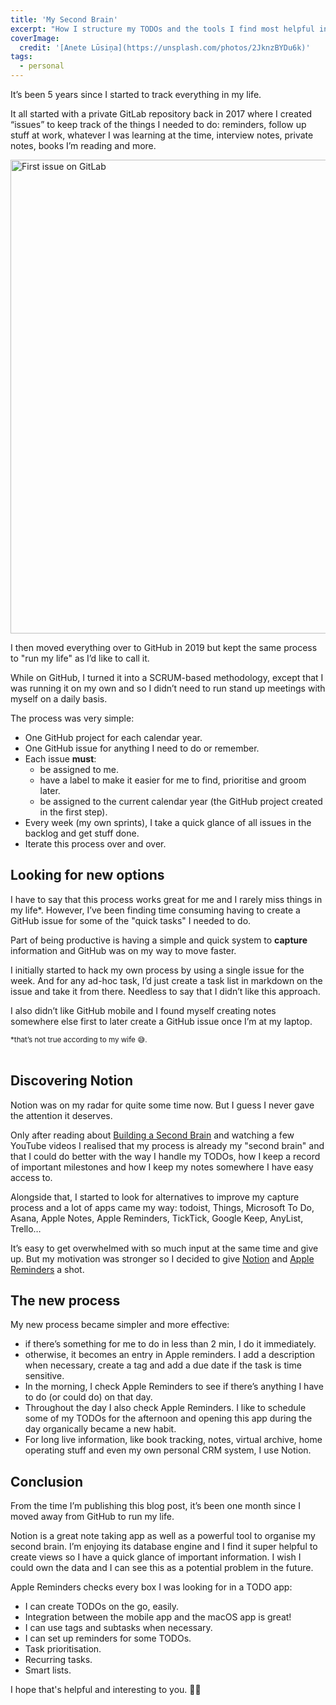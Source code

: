 ```yaml
---
title: 'My Second Brain'
excerpt: "How I structure my TODOs and the tools I find most helpful in the process of getting things done."
coverImage:
  credit: '[Anete Lūsiņa](https://unsplash.com/photos/2JknzBYDu6k)'
tags:
  - personal
---
```


It’s been 5 years since I started to track everything in my life.

It all started with a private GitLab repository back in 2017 where I created “issues” to keep track of the things I needed to do: reminders, follow up stuff at work, whatever I was learning at the time, interview notes, private notes, books I’m reading and more.

<img alt="First issue on GitLab" height="758" src="/assets/blog/2022-08-25-my-second-brain/first-issue-gitlab.jpg" title="First issue on GitLab" width="1016" />

I then moved everything over to GitHub in 2019 but kept the same process to "run my life" as I’d like to call it.

While on GitHub, I turned it into a SCRUM-based methodology, except that I was running it on my own and so I didn’t need to run stand up meetings with myself on a daily basis.

The process was very simple:
- One GitHub project for each calendar year.
- One GitHub issue for anything I need to do or remember.
- Each issue **must**:
  - be assigned to me.
  - have a label to make it easier for me to find, prioritise and groom later.
  - be assigned to the current calendar year (the GitHub project created in the first step).
- Every week (my own sprints), I take a quick glance of all issues in the backlog and get stuff done.
- Iterate this process over and over.

## Looking for new options

I have to say that this process works great for me and I rarely miss things in my life*.
However, I’ve been finding time consuming having to create a GitHub issue for some of the "quick tasks" I needed to do.

Part of being productive is having a simple and quick system to **capture** information and GitHub was on my way to move faster.

I initially started to hack my own process by using a single issue for the week.
And for any ad-hoc task, I’d just create a task list in markdown on the issue and take it from there.
Needless to say that I didn’t like this approach.

I also didn’t like GitHub mobile and I found myself creating notes somewhere else first to later create a GitHub issue once I’m at my laptop.

<small>*that’s not true according to my wife 😅.</small>
<br />
<br />

## Discovering Notion

Notion was on my radar for quite some time now.
But I guess I never gave the attention it deserves.

Only after reading about [Building a Second Brain](https://www.buildingasecondbrain.com) and watching a few YouTube videos I realised that my process is already my "second brain" and that I could do better with the way I handle my TODOs, how I keep a record of important milestones and how I keep my notes somewhere I have easy access to.

Alongside that, I started to look for alternatives  to improve my capture process and a lot of apps came my way: todoist, Things, Microsoft To Do, Asana, Apple Notes, Apple Reminders, TickTick, Google Keep, AnyList, Trello…

It’s easy to get overwhelmed with so much input at the same time and give up.
But my motivation was stronger so I decided to give [Notion](https://www.notion.so/) and [Apple Reminders](https://apps.apple.com/us/app/reminders/id1108187841) a shot.

## The new process

My new process became simpler and more effective:

- if there’s something for me to do in less than 2 min, I do it immediately.
- otherwise, it becomes an entry in Apple reminders. I add a description when necessary, create a tag and add a due date if the task is time sensitive.
- In the morning, I check Apple Reminders to see if there’s anything I have to do (or could do) on that day.
- Throughout the day I also check Apple Reminders. I like to schedule some of my TODOs for the afternoon and opening this app during the day organically became a new habit.
- For long live information, like book tracking, notes, virtual archive, home operating stuff and even my own personal CRM system, I use Notion.

## Conclusion

From the time I’m publishing this blog post, it’s been one month since I moved away from GitHub to run my life.

Notion is a great note taking app as well as a powerful tool to organise my second brain.
I’m enjoying its database engine and I find it super helpful to create views so I have a quick glance of important information.
I wish I could own the data and I can see this as a potential problem in the future.

Apple Reminders checks every box I was looking for in a TODO app:
- I can create TODOs on the go, easily.
- Integration between the mobile app and the macOS app is great!
- I can use tags and subtasks when necessary.
- I can set up reminders for some TODOs.
- Task prioritisation.
- Recurring tasks.
- Smart lists.

I hope that's helpful and interesting to you. 👋🏼
